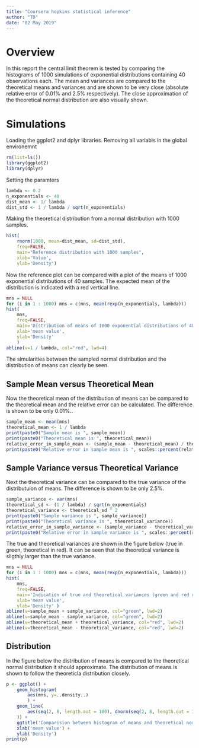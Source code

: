 ```yaml
---
title: "Coursera hopkins statistical inference"
author: "TD"
date: "02 May 2019"
---
```


# Overview
In this report the central limit theorem is tested by comparing the histograms of 1000 simulations of exponential distributions containing 40 observations each. The mean and variances are compared to the theoretical means and variances and are shown to be very close (absolute relative error of 0.01% and 2.5% respectively). The close approximation of the theoretical normal distribution are also visually shown.

# Simulations

Loading the ggplot2 and dplyr libraries. Removing all variabls in the global environemnt
```r
rm(list=ls())
library(ggplot2)
library(dplyr)
```


Setting the paramters
```r
lambda <- 0.2
n_exponentials <- 40
dist_mean <- 1/ lambda
dist_std <- 1 / lambda / sqrt(n_exponentials)
```

Making the theoretical distribution from a normal distribution with 1000 samples.
```r
hist(
    rnorm(1000, mean=dist_mean, sd=dist_std),
    freq=FALSE,
    main="Reference distribution with 1000 samples",
    xlab='Value',
    ylab='Density')

```
Now the reference plot can be compared with a plot of the means of 1000 exponential distributions of 40 samples. The expected mean of the distribution is indicated with a red vertical line. 
```r
mns = NULL
for (i in 1 : 1000) mns = c(mns, mean(rexp(n_exponentials, lambda)))
hist(
    mns,
    freq=FALSE,
    main='Distribution of means of 1000 exponential distributions of 40 samples \nwith a red line at the mean',
    xlab='mean value',
    ylab='Density'
    )
abline(v=1 / lambda, col="red", lwd=4)
```

The simularities between the sampled normal distribution and the distribution of means can clearly be seen.

## Sample Mean versus Theoretical Mean
Now the theoretical mean of the distribution of means can be compared to the theoretical mean and the relative error can be calculated. The difference is shown to be only 0.01%..
```r
sample_mean <- mean(mns)
theoretical_mean <- 1 / lambda 
print(paste0("Sample mean is ", sample_mean))
print(paste0("Theoretical mean is ", theoretical_mean))
relative_error_in_sample_mean <- (sample_mean - theoretical_mean) / theoretical_mean
print(paste0("Relative error in sample mean is ", scales::percent(relative_error_in_sample_mean)))
```

## Sample Variance versus Theoretical Variance
Next the theoretical variance can be compared to the true variance of the distributuion of means. The difference is shown to be only 2.5%.
```r
sample_variance <- var(mns)
theoretical_sd <- (1 / lambda) / sqrt(n_exponentials)
theoretical_variance <- theoretical_sd ^ 2
print(paste0("Sample variance is ", sample_variance))
print(paste0("Theoretical variance is ", theoretical_variance))
relative_error_in_sample_variance <- (sample_variance - theoretical_variance) / theoretical_variance
print(paste0("Relative error in sample variance is ", scales::percent(relative_error_in_sample_variance)))
```

The true and theoretical variances are shown in the figure below (true in green, theoretical in red). It can be seen that the theoretical variance is sligthly larger than the true variance.
```r
mns = NULL
for (i in 1 : 1000) mns = c(mns, mean(rexp(n_exponentials, lambda)))
hist(
    mns,
    freq=FALSE,
    main='Indication of true and theoretical variances (green and red resp.) \nin the histogram of means',
    xlab='mean value',
    ylab='Density' )
abline(v=sample_mean + sample_variance, col="green", lwd=2)
abline(v=sample_mean - sample_variance, col="green", lwd=2)
abline(v=theoretical_mean + theoretical_variance, col="red", lwd=2)
abline(v=theoretical_mean - theoretical_variance, col="red", lwd=2)
```
## Distribution
In the figure below the distribution of means is compared to the theoretical normal distribution it should approximate. The distribution of means is shown to follow the theoreticla distribution closely.
```r
p <- ggplot() +
    geom_histogram(
        aes(mns, y=..density..)
        ) +
    geom_line(
        aes(seq(2, 8, length.out = 100), dnorm(seq(2, 8, length.out = 100) , mean=dist_mean, sd=dist_std)
    )) +
    ggtitle('Comparision between histogram of means and theoretical normal distribution') +
    xlab('mean value') +
    ylab('Density')
print(p)
```